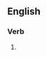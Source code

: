 ==English==

===Verb===
{{head|en|verb form}}

# {{en-third-person singular of|overintellectualize}}